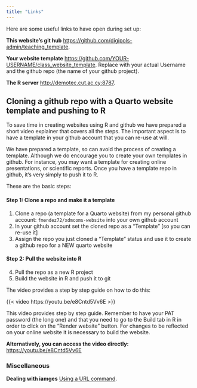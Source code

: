 ```yaml
---
title: "Links"
---
```


Here are some useful links to have open during set up: 

**This website's git hub** [https://github.com/digipols-admin/teaching_template](https://github.com/digipols-admin/teaching_template).

**Your website template** [https://github.com/YOUR-USERNAME/class_website_template](https://github.com/YOUR-USERNAME/class_website_template). Replace with your actual Username and the github repo (the name of your github project).

**The R server** [http://demotec.cut.ac.cy:8787](http://demotec.cut.ac.cy:8787).


## Cloning a github repo with a Quarto website template and pushing to R

To save time in creating websites using R and github we have prepared a short video explainer that covers all the steps. The important aspect is to have a template in your github account that you can re-use at will. 

We have prepared a template, so can avoid the process of creating a template. Although we do encourage you to create your own templates in github. For instance, you may want a template for creating online presentations, or scientific reports. Once you have a template repo in github, it's very simply to push it to R.

These are the basic steps: 

#### Step 1: Clone a repo and make it a template

1. Clone a repo (a template for a Quarto website) from my personal github account: `fmendez72/xdmcoms-website` into your own github account 
2. In your github account set the cloned repo as a "Template" [so you can re-use it]
3. Assign the repo you just cloned a "Template" status and use it to create a github repo for a NEW quarto website

#### Step 2: Pull the website into R 

4. Pull the repo as a new R project 
5. Build the website in R and push it to git 

The video provides a step by step guide on how to do this:

{{< video https://youtu.be/e8Cntd5Vv6E >}}

:::{.callout-note}
This video provides step by step guide. Remember to have your PAT password (the long one) and that you need to go to the Build tab in R in order to click on the "Render website" button. For changes to be reflected on your online website it is necessary to build the website.  
:::

**Alternatively, you can access the video directly:** [https://youtu.be/e8Cntd5Vv6E](https://youtu.be/e8Cntd5Vv6E)


### Miscellaneous

**Dealing with iamges** [Using a URL command](https://digipols-admin.github.io/teaching_template/teaching_template/links-tab/images_testing.html).



